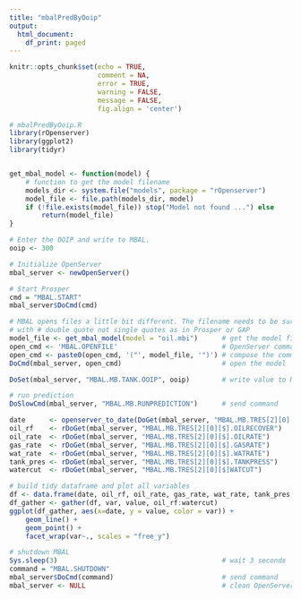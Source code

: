 ```yaml
---
title: "mbalPredByOoip"
output:
  html_document:
    df_print: paged
---
```


```r
knitr::opts_chunk$set(echo = TRUE, 
                      comment = NA, 
                      error = TRUE, 
                      warning = FALSE, 
                      message = FALSE, 
                      fig.align = 'center')
```


```r
# mbalPredByOoip.R
library(rOpenserver)
library(ggplot2)
library(tidyr)


get_mbal_model <- function(model) {
    # function to get the model filename
    models_dir <- system.file("models", package = "rOpenserver")
    model_file <- file.path(models_dir, model)
    if (!file.exists(model_file)) stop("Model not found ...") else
        return(model_file)
}
```


```r
# Enter the OOIP and write to MBAL.
ooip <- 300
```


```r
# Initialize OpenServer
mbal_server <- newOpenServer()

# Start Prosper
cmd = "MBAL.START"
mbal_server$DoCmd(cmd)

# MBAL opens files a little bit different. The filename needs to be surrounded
# with # double quote not single quotes as in Prosper or GAP
model_file <- get_mbal_model(model = "oil.mbi")      # get the model filename
open_cmd <- 'MBAL.OPENFILE'                          # OpenServer command
open_cmd <- paste0(open_cmd, '("', model_file, '")') # compose the command
DoCmd(mbal_server, open_cmd)                         # open the model
```


```r
DoSet(mbal_server, "MBAL.MB.TANK.OOIP", ooip)        # write value to MBAL

# run prediction
DoSlowCmd(mbal_server, "MBAL.MB.RUNPREDICTION")      # send command

date      <- openserver_to_date(DoGet(mbal_server, "MBAL.MB.TRES[2][0][$].TIME"))
oil_rf    <- rDoGet(mbal_server, "MBAL.MB.TRES[2][0][$].OILRECOVER")
oil_rate  <- rDoGet(mbal_server, "MBAL.MB.TRES[2][0][$].OILRATE")
gas_rate  <- rDoGet(mbal_server, "MBAL.MB.TRES[2][0][$].GASRATE")
wat_rate  <- rDoGet(mbal_server, "MBAL.MB.TRES[2][0][$].WATRATE")
tank_pres <- rDoGet(mbal_server, "MBAL.MB.TRES[2][0][$].TANKPRESS")
watercut  <- rDoGet(mbal_server, "MBAL.MB.TRES[2][0][$]WATCUT")
```

```r
# build tidy dataframe and plot all variables
df <- data.frame(date, oil_rf, oil_rate, gas_rate, wat_rate, tank_pres, watercut)
df_gather <- gather(df, var, value, oil_rf:watercut)
ggplot(df_gather, aes(x=date, y = value, color = var)) +
    geom_line() +
    geom_point() +
    facet_wrap(var~., scales = "free_y")
```


```r
# shutdown MBAL
Sys.sleep(3)                                         # wait 3 seconds
command = "MBAL.SHUTDOWN"
mbal_server$DoCmd(command)                           # send command
mbal_server <- NULL                                  # clean OpenServer process
```


